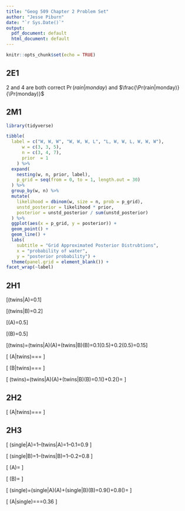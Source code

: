 ```yaml
---
title: "Geog 509 Chapter 2 Problem Set"
author: "Jesse Piburn"
date: "`r Sys.Date()`"
output:
  pdf_document: default
  html_document: default
---
```


```r
knitr::opts_chunk$set(echo = TRUE)
```

## 2E1
2 and 4 are both correct
$\Pr(rain|monday)$ and $\frac{\Pr(rain|monday)}{\Pr(monday)}$

## 2M1
```r
library(tidyverse)

tibble(
  label = c("W, W, W", "W, W, W, L", "L, W, W, L, W, W, W"),
      w = c(3, 3, 5),
      n = c(3, 4, 7),
      prior  = 1
    ) %>% 
  expand(
    nesting(w, n, prior, label),
    p_grid = seq(from = 0, to = 1, length.out = 30)
  ) %>%
  group_by(w, n) %>%
  mutate(
    likelihood = dbinom(w, size = n, prob = p_grid),
    unstd_posterior = likelihood * prior,             
    posterior = unstd_posterior / sum(unstd_posterior)
  ) %>% 
  ggplot(aes(x = p_grid, y = posterior)) +
  geom_point() +
  geom_line() +
  labs(
    subtitle = "Grid Approximated Posterior Distrubtions",
    x = "probability of water",
    y = "posterior probability") +
  theme(panel.grid = element_blank()) +
facet_wrap(~label)
```



## 2H1

\[\Pr(twins|A)=0.1\]

\[\Pr(twins|B)=0.2\]

\[\Pr(A)=0.5\]

\[\Pr(B)=0.5\]

\[\Pr(twins)=\Pr(twins|A)\Pr(A)+\Pr(twins|B)\Pr(B)=0.1(0.5)+0.2(0.5)=0.15\]

\[
\Pr(A|twins)=\frac{\Pr(twins|A)\Pr(A)}{\Pr(twins)}=\frac{0.1(0.5)}{0.15}=\frac{1}{3}
\]

\[
\Pr(B|twins)=\frac{\Pr(twins|B)\Pr(B)}{\Pr(twins)}=\frac{0.2(0.5)}{0.15}=\frac{2}{3}
\]

\[
\Pr(twins)=\Pr(twins|A)\Pr(A)+\Pr(twins|B)\Pr(B)=0.1(\frac{1}{3})+0.2(\frac{2}{3})=\frac{1}{6}
\]

## 2H2
\[
\Pr(A|twins)=\frac{\Pr(twins|A)\Pr(A)}{\Pr(twins)}=\frac{0.1(0.5)}{0.15}=\frac{1}{3}
\]


## 2H3
\[
\Pr(single|A)=1–\Pr(twins|A)=1–0.1=0.9
\]

\[
\Pr(single|B)=1–\Pr(twins|B)=1–0.2=0.8
\]

\[
\Pr(A)=\frac{1}{3}
\]

\[
\Pr(B)=\frac{2}{3}
\]

\[
\Pr(single)=\Pr(single|A)\Pr(A)+\Pr(single|B)\Pr(B)=0.9(\frac{1}{3})+0.8(\frac{2}{3})=\frac{5}{6}
\]

\[
\Pr(A|single)=\frac{\Pr(single|A)\Pr(A)}{\Pr(single)}=\frac{0.9(1/3)}{5/6}=0.36
\]
